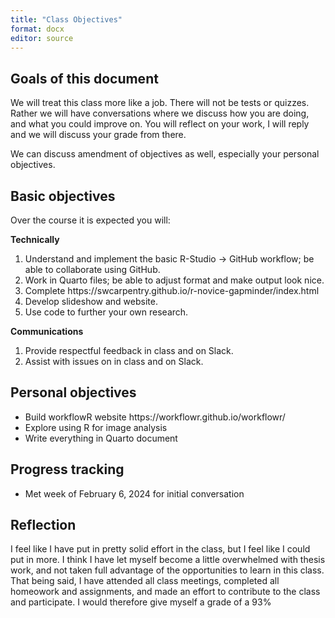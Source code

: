 ```yaml
---
title: "Class Objectives"
format: docx
editor: source
---
```


## Goals of this document

We will treat this class more like a job. There will not be tests or quizzes. Rather we will have conversations where we discuss how you are doing, and what you could improve on. You will reflect on your work, I will reply and we will discuss your grade from there.

We can discuss amendment of objectives as well, especially your personal objectives.

## Basic objectives

Over the course it is expected you will:

**Technically**

1.  Understand and implement the basic R-Studio -\> GitHub workflow; be able to collaborate using GitHub.
2.  Work in Quarto files; be able to adjust format and make output look nice.
3.  Complete https://swcarpentry.github.io/r-novice-gapminder/index.html
4.  Develop slideshow and website.
5.  Use code to further your own research.

**Communications**

1.  Provide respectful feedback in class and on Slack.
2.  Assist with issues on in class and on Slack.

## Personal objectives

* Build workflowR website https://workflowr.github.io/workflowr/
* Explore using R for image analysis
* Write everything in Quarto document


## Progress tracking

* Met week of February 6, 2024 for initial conversation

## Reflection

I feel like I have put in pretty solid effort in the class, but I feel like I could put in more. I think I have let myself become a little overwhelmed with thesis work, and not taken full advantage of the opportunities to learn in this class. That being said, I have attended all class meetings, completed all homeowork and assignments, and made an effort to contribute to the class and participate. I would therefore give myself a grade of a 93%






